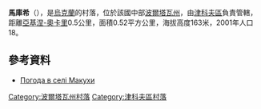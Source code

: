 {{coord|49|59|58|N|34|23|44|E|scale:100000_region:UA|display=title}}

'''馬庫希'''（{{lang-uk|Макухи}}），是[[烏克蘭|烏克蘭]]的村落，位於該國中部[[波爾塔瓦州|波爾塔瓦州]]，由[[津科夫區|津科夫區]]負責管轄，距離[[亞基涅-奧卡里|亞基涅-奧卡里]]0.5公里，面積0.52平方公里，海拔高度163米，2001年人口18。

==參考資料==
* [http://weather.in.ua/ua/poltavskaja/14450 Погода в селі Макухи]

{{DEFAULTSORT:Макухи}}
[[Category:波爾塔瓦州村落|Category:波爾塔瓦州村落]]
[[Category:津科夫區村落|Category:津科夫區村落]]


{{Poltava-geo-stub}}